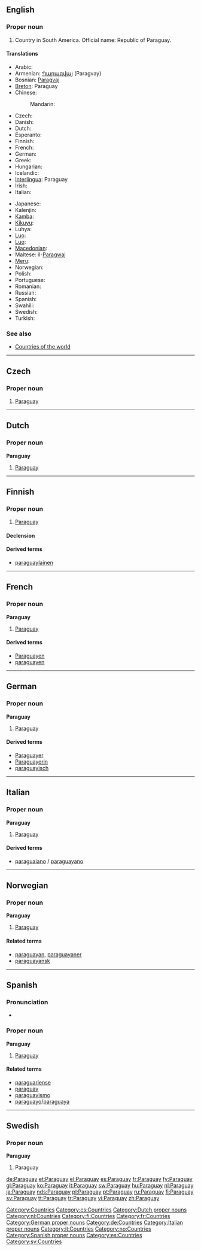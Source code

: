 {{also|paraguay}}
==English==

===Proper noun===
{{en-proper noun}}

# Country in South America. Official name: Republic of Paraguay.

====Translations====
{{trans-top|country in South America}}
* Arabic: {{t|ar|باراجواي|m|tr=Baragwaay|sc=Arab}}
* Armenian: [[Պարագվայ]] (Paragvay)
* Bosnian: [[Paragvaj]] {{m}}
* [[Breton]]: Paraguay
* Chinese:
*: Mandarin: {{t|cmn|巴拉圭|tr=Bālāguī|sc=Hani|xs=Mandarin}}
* Czech: {{t-|cs|Paraguay}}
* Danish: {{t-|da|Paraguay}}
* Dutch: {{t+|nl|Paraguay}}
* Esperanto: {{t-|eo|Paragvajo|xs=Esperanto}}
* Finnish: {{t+|fi|Paraguay}}
* French: {{t+|fr|Paraguay|m}}
* German: {{t+|de|Paraguay}}
* Greek: {{t+|el|Παραγουάη|f|tr=Paragouái|sc=Grek}}
* Hungarian: {{t+|hu|Paraguay}}
* Icelandic: {{t|is|Paragvæ}}
* [[Interlingua]]: Paraguay
* Irish: {{t+|ga|Paragua|xs=Irish}}
* Italian: {{t+|it|Paraguay|m}}
{{trans-mid}}
* Japanese: {{t+|ja|パラグアイ|tr=Paraguai|sc=Jpan}}
* Kalenjin: {{tø|kln|Paragwe}}
* [[Kamba]]: {{tø|kam|Paragwe}}
* [[Kikuyu]]: {{tø|ki|Paragwe}}
* Luhya: {{tø|luy|Paragwe}}
* [[Luo]]: {{tø|luo|Paragwe}}
* [[Luo]]: {{tø|luo|Paragwe}}
* [[Macedonian]]: {{t|mk|Парагвај|m|tr=Páragvaj|sc=Cyrl|xs=Macedonian}}
* Maltese: il-[[Paragwaj]]
* [[Meru]]: {{tø|mer|paragwe}}
* Norwegian: {{t-|no|Paraguay}}
* Polish: {{t+|pl|Paragwaj}}
* Portuguese: {{t+|pt|Paraguai}}
* Romanian: {{t-|ro|Paraguai|n}}
* Russian: {{t|ru|Парагвай|m|tr=Paragváj|sc=Cyrl}}
* Spanish: {{t+|es|Paraguay|m}}
* Swahili: {{t+|sw|Paragwai|xs=Swahili}}
* Swedish: {{t+|sv|Paraguay}}
* Turkish: {{t+|tr|Paraguay}}
{{trans-bottom}}

===See also===
* [[Appendix:Countries of the world|Countries of the world]]

[[Category:Countries]]

----

==Czech==

===Proper noun===
{{cs-proper noun|g=}}

# [[#English|Paraguay]]

[[Category:cs:Countries]]

----

==Dutch==

===Proper noun===
'''Paraguay''' {{n}}

# [[#English|Paraguay]]

[[Category:Dutch proper nouns]]
[[Category:nl:Countries]]

----

==Finnish==
{{wikipedia|lang=fi}}

===Proper noun===
{{infl|fi|proper noun}}

# [[#English|Paraguay]]

====Declension====
{{fi-decl-rosé|Paragua|y|a|en|i|np=1}}

====Derived terms====
* [[paraguaylainen]]

[[Category:fi:Countries]]

----

==French==

===Proper noun===
'''Paraguay''' {{m}}

# [[#English|Paraguay]]

====Derived terms====
* [[Paraguayen]]
* [[paraguayen]]

[[Category:fr:Countries]]

----

==German==
{{wikipedia|lang=de}}

===Proper noun===
'''Paraguay''' {{n}}

# [[#English|Paraguay]]

====Derived terms====
* [[Paraguayer]]
* [[Paraguayerin]]
* [[paraguayisch]]

[[Category:German proper nouns]]
[[Category:de:Countries]]

----

==Italian==
{{wikipedia|lang=it}}

===Proper noun===
'''Paraguay''' {{m}}

# [[#English|Paraguay]]

====Derived terms====
* [[paraguaiano]] / [[paraguayano]]

[[Category:Italian proper nouns]]
[[Category:it:Countries]]

----

==Norwegian==

===Proper noun===
'''Paraguay'''

# [[#English|Paraguay]]

====Related terms====
* [[paraguayan]], [[paraguayaner]]
* [[paraguayansk]]

[[Category:no:Countries]]

----

==Spanish==

===Pronunciation===
* {{audio|Es-Paraguay.ogg|audio}}

===Proper noun===
'''Paraguay''' {{f}}

# [[#English|Paraguay]]

====Related terms====
* [[paraguariense]]
* [[paraguay]]
* [[paraguayismo]]
* [[paraguayo]]/[[paraguaya]]

[[Category:Spanish proper nouns]]
[[Category:es:Countries]]

----

==Swedish==

===Proper noun===
'''Paraguay'''

# Paraguay

[[Category:sv:Countries]]

[[de:Paraguay]]
[[et:Paraguay]]
[[el:Paraguay]]
[[es:Paraguay]]
[[fr:Paraguay]]
[[fy:Paraguay]]
[[gl:Paraguay]]
[[ko:Paraguay]]
[[it:Paraguay]]
[[sw:Paraguay]]
[[hu:Paraguay]]
[[nl:Paraguay]]
[[ja:Paraguay]]
[[nds:Paraguay]]
[[pl:Paraguay]]
[[pt:Paraguay]]
[[ru:Paraguay]]
[[fi:Paraguay]]
[[sv:Paraguay]]
[[tt:Paraguay]]
[[tr:Paraguay]]
[[vi:Paraguay]]
[[zh:Paraguay]]